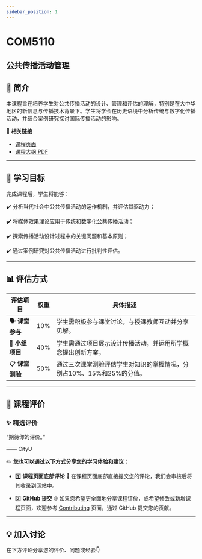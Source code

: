 ```yaml
---
sidebar_position: 1
---
```


# COM5110
## 公共传播活动管理

## **📘 简介**
本课程旨在培养学生对公共传播活动的设计、管理和评估的理解，特别是在大中华地区的新信息与传播技术背景下。学生将学会在历史语境中分析传统与数字化传播活动，并结合案例研究探讨国际传播活动的影响。

🔗 **相关链接**
- [课程页面](https://www.cityu.edu.hk/catalogue/pg/202425/course/COM5110.htm)
- [课程大纲 PDF](https://www.cityu.edu.hk/catalogue/pg/202425/course/COM5110.pdf)

---

## **🎯 学习目标**

完成课程后，学生将能够：

✔️ 分析当代社会中公共传播活动的运作机制，并评估其驱动力；

✔️ 将媒体效果理论应用于传统和数字化公共传播活动；

✔️ 探索传播活动设计过程中的关键问题和基本原则；

✔️ 通过案例研究对公共传播活动进行批判性评估。

---

## **📊 评估方式**

| **评估项目**          | **权重** | **具体描述**                                                                                       |
|----------------------|---------|---------------------------------------------------------------------------------------------------|
| 🗣️ **课堂参与**         | 10%     | 学生需积极参与课堂讨论，与授课教师互动并分享见解。                                                    |
| 📑 **小组项目**        | 40%     | 学生需通过项目展示设计传播活动，并运用所学概念提出创新方案。                                              |
| 📋 **课堂测验**        | 50%     | 通过三次课堂测验评估学生对知识的掌握情况，分别占10%、15%和25%的分值。                                       |

---

## **💬 课程评价**

### ✨ **精选评价**
<div className={commentStyles.commentBox}>
    <p className={commentStyles.commentText}>
        “期待你的评价。”
    </p>
    <p className={commentStyles.commentAuthor}>—— CityU</p>
</div>

✏️ **您也可以通过以下方式分享您的学习体验和建议：**

- 1️⃣ **课程页面底部评论**
💬 在课程页面底部直接提交您的评论，我们会审核后将其收录到网站中。

- 2️⃣ **GitHub 提交**
🌐 如果您希望更全面地分享课程评价，或希望修改或新增课程页面，欢迎参考 [Contributing](https://penjc.github.io/CityU/contributing) 页面，通过 GitHub 提交您的贡献。

---

## **💡 加入讨论**

在下方评论分享您的评价、问题或经验👇
<Utterances />
